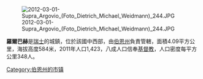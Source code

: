 [[Image:2012-03-01-Supra_Argovio_(Foto_Dietrich_Michael_Weidmann)_244.JPG|right]]

'''羅爾巴赫'''是[[瑞士|瑞士]]的城鎮，位於該國中西部，由[[伯恩州|伯恩州]]負責管轄，面積4.09平方公里，海拔高度584米，2011年人口1,423，八成人口信奉[[基督教|基督教]]，人口密度每平方公里348人。

{{Switzerland-geo-stub}}
[[Category:伯恩州的市镇|Category:伯恩州的市镇]]